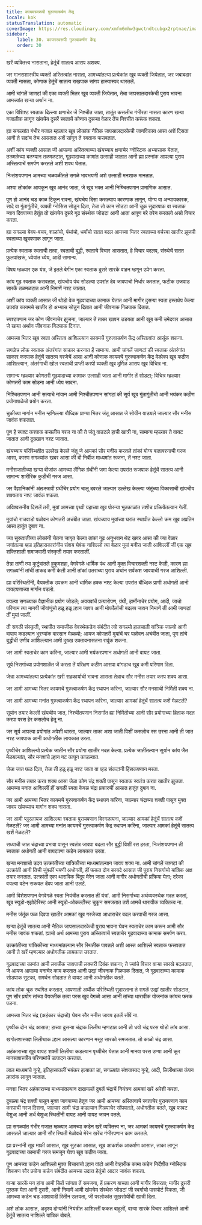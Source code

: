 ```yaml
---
title: कायमस्वरूपी गुरुत्वाकर्षण केंद्र
locale: kok
statusTranslation: automatic
coverImage: https://res.cloudinary.com/xmfm6mhw3gwctndtcubgx2rptnae/image/upload/v1740468922/small_cover_tratado_de_psicologia_revolucionaria_a4c0dca4e0.webp
sidebar:
    label: 30. कायमस्वरूपी गुरुत्वाकर्षण केंद्र
    order: 30
---
```

खरें व्यक्तित्त्व नासताना, हेतूंचें सातत्य आसप अशक्य.

जर मानसशास्त्रीय व्यक्ती अस्तित्वांत नासता, आमच्यांतल्या प्रत्येकांत खूब व्यक्ती जियेतात, जर जबाबदार व्यक्ती नासता, कोणाक हेतूंचें सातत्य राखपाक सांगप हास्यास्पद थारतलें.

आमी चांगलें जाणटां की एका व्यक्ती भितर खूब व्यक्ती जियेतात, तेन्ना जापसालदारकेची पुराय भावना आमच्यांत खऱ्या अर्थान ना.

एका विशिश्ट स्वताक दिल्ल्या क्षणाचेर जें निश्चीत जाता, तातूंत कसलीच गंभीरता नासता कारण खऱ्या गजालीक लागून खंयचेंय दुसरें स्वताचें कोणाय दुसर्‍या वेळार तेंच निश्चीत करूंक शकता.

ह्या सगळ्यांत गंभीर गजाल म्हळ्यार खूब लोकांक नैतिक जापसालदारकेची जाणविकाय आसा अशें दिसता आनी ते सदांच तेच आसतात अशें सांगून ते स्वताक फसवतात.

अशीं कांय व्यक्ती आसात जी आपल्या अस्तित्वाच्या खंयच्याय क्षणाचेर ग्नोस्टिक अभ्यासाक येतात, तळमळेच्या बळग्यान तळमळटात, गूढवादाच्या कामांत उत्साही जातात आनी ह्या प्रस्नांक आपल्या पुराय अस्तित्वाचें समर्पण करतले अशी शपथ घेतात.

निःसंशयपणान आमच्या चळवळींतले सगळे भावभयणी अशे उत्साही मनशाक मानतात.

अश्या लोकांक आयकून खूब आनंद जाता, जे खूब भक्त आनी निश्र्चितपणान प्रामाणिक आसात.

पूण हो आनंद चड काळ टिकून रावना, खंयचेय दिसा कसल्याय कारणाक लागून, योग्य वा अन्यायकारक, सादे वा गुंतागुंतीचे, व्यक्ती ग्नोसिस सोडून दिता, तेन्ना तो काम सोडटा आनी चूक सुदारपाक वा स्वताक न्याय दिवपाच्या हेतूंत तो खंयचेय दुसरे गूढ संस्थेक जोडटा आनी आतां आपूण बरे तरेन करतलो असो विचार करता.

ह्या सगळ्या येवप-वचप, शाळांचो, पंथांचो, धर्मांचो सतत बदल आमच्या भितर स्वताच्या वर्चस्वा खातीर झुजपी स्वताच्या खूबपणाक लागून जाता.

प्रत्येक स्वताक स्वताची तत्वा, स्वताची बुद्धी, स्वताचे विचार आसतात, हे विचार बदलप, संस्थेचें सतत फुलपांखरूं, ध्येयांत ध्येय, आदी सामान्य.

विषय म्हळ्यार एक यंत्र, जें इतले बेगीन एका स्वताक दुसरे सारकें वाहन म्हणून उपेग करता.

कांय गूढ स्वताक फसवतात, खंयचोय पंथ सोडल्या उपरांत देव जावपाचो निर्धार करतात, फटीक उजवाड सारकें तळमळटात आनी निमाणें नश्ट जातात.

अशीं कांय व्यक्ती आसात जी थोडो वेळ गूढवादाच्या कामाक येतात आनी मागीर दुसऱ्या स्वता हस्तक्षेप केल्या उपरांत कायमचे खातीर हो अभ्यास सोडून दितात आनी जीवनाक गिळपाक दितात.

स्पश्टपणान जर कोण जीवनाचेर झुजना, जाल्यार तें ताका खावन उडयता आनी खूब कमी उमेदवार आसात जे खऱ्या अर्थान जीवनाक गिळपाक दिनात.

आमच्या भितर खूब स्वता अस्तित्व आशिल्ल्यान कायमचें गुरुत्वाकर्षण केंद्र अस्तित्वांत आसूंक शकना.

सगळेच लोक स्वताक अंतरंगांत साकार करनात हें सामान्य. आमी चांगलें जाणटां की स्वताक अंतरंगांत साकार करपाक हेतूंचें सातत्य गरजेचें आसा आनी कोणाक कायमचें गुरुत्वाकर्षण केंद्र मेळोवप खूब कठीण आशिल्ल्यान, अंतरंगाची खोल स्वताची प्राप्ती करपी व्यक्ती खूब दुर्मिळ आसप खूब विचित्र ना.

सामान्य म्हळ्यार कोणतरी गूढवादाच्या कामाक उत्साही जाता आनी मागीर तें सोडटा; विचित्र म्हळ्यार कोणतरी काम सोडना आनी ध्येय सादना.

निश्चितपणान आनी सत्याचे नांवान आमी निश्चीतपणान सांगटां की सूर्य खूब गुंतागुंतीचो आनी भयंकर कठीण प्रयोगशाळेचो प्रयोग करता.

चुकीच्या मार्गान मनीस म्हणिल्ल्या बौध्दिक प्राण्या भितर जंतू आसात जे सोयीन वाडयले जाल्यार सौर मनीस जावंक शकतात.

पूण हें स्पश्ट करपाक कसलीच गरज ना की ते जंतू वाडटले हाची खात्री ना, सामान्य म्हळ्यार ते वायट जातात आनी दुख्खान नश्ट जातात.

खंयच्याय परिस्थितीत उल्लेख केल्ले जंतू जे आमकां सौर मनीस करतले तांकां योग्य वातावरणाची गरज आसा, कारण सगळ्यांक खबर आसा की बी निर्बीज माध्यमांत रूजना, तें नश्ट जाता.

मनीसजातीच्या खऱ्या बीजांक आमच्या लैंगिक ग्रंथींनी जमा केल्या उपरांत रूजपाक हेतूंचें सातत्य आनी सामान्य शारीरिक कुडीची गरज आसा.

जर वैज्ञानिकांनी अंतःस्त्रावी ग्रंथींचेर प्रयोग चालू दवरले जाल्यार उल्लेख केल्ल्या जंतूंच्या विकासाची खंयचीय शक्यताय नश्ट जावंक शकता.

अविश्वसनीय दिसलें तरी, मुयां आमच्या पृथ्वी ग्रहाच्या खूब पोरन्या भूतकाळांत तशीच प्रक्रियेंतल्यान गेलीं.

मुयांचो राजवाडो पळोवन कोणतरी अचंबीत जाता. खंयच्याय मुयांच्या घरांत स्थापीत केल्लो क्रम खूब अप्रतिम आसा हातूंत दुबाव ना.

ज्या सुरूवातीच्या लोकांनी चेतना जागृत केल्या तांकां गूढ अनुभवान थेट खबर आसा की ज्या वेळार जगांतल्या व्हड इतिहासकारांनीय संशय घेवंक नाशिल्लो त्या वेळार मुयां मनीस जाती आशिल्लीं जीं एक खूब शक्तिशाली समाजवादी संस्कृती तयार करतालीं.

तेन्ना तांणी त्या कुटुंबांतले हुकुमशहा, वेगवेगळे धार्मिक पंथ आनी मुक्त विचारशक्ती नश्ट केली, कारण ह्या सगळ्यांनी तांची ताकद कमी केली आनी तांकां उतराच्या पुराय अर्थान सर्वंकश जावपाची गरज आशिल्ली.

ह्या परिस्थितींनी, वैयक्तीक उपक्रम आनी धार्मिक हक्क नश्ट केल्या उपरांत बौध्दिक प्राणी अधोगती आनी वायटपणाच्या मार्गान पडलो.

वयल्या सगळ्याक वैज्ञानीक प्रयोग जोडले; अवयवांचें प्रत्यारोपण, ग्रंथी, हार्मोनाचेर प्रयोग, आदी, जाचो परिणाम त्या मानवी जीवांणूंचो हळू हळू ल्हान जावप आनी मोर्फोलॉजी बदलप जावन निमाणें तीं आमी जाणटां तीं मुयां जालीं.

ती सगळी संस्कृती, स्थापीत समाजीक वेवस्थेकडेन संबंदीत त्यो सगळ्यो हालचाली यांत्रिक जाल्यो आनी बापाय कडल्यान भुरग्यांक वारसान मेळ्ळ्यो; आयज कोणतरी मुयांचें घर पळोवन अचंबीत जाता, पूण तांचे बुद्धीची उणीव आशिल्ल्यान आमी दुख्ख उक्तावनासतना रावूंक शकना.

जर आमी स्वताचेर काम करिना, जाल्यार आमी भयंकरपणान अधोगती आनी वायट जाता.

सूर्य निसर्गाच्या प्रयोगशाळेंत जें करता तें परिक्षण कठीण आसपा वांगडाच खूब कमी परिणाम दिता.

जेन्ना आमच्यांतल्या प्रत्येकांत खरी सहकार्याची भावना आसता तेन्नाच सौर मनीस तयार करप शक्य आसा.

जर आमी आमच्या भितर कायमचें गुरुत्वाकर्षण केंद्र स्थापन करिना, जाल्यार सौर मनशाची निर्मिती शक्य ना.

जर आमी आमच्या मनांत गुरुत्वाकर्षण केंद्र स्थापन करिना, जाल्यार आमकां हेतूंचें सातत्य कशें मेळटलें?

सूर्यान तयार केल्ली खंयचीय जात, निश्चीतपणान निसर्गांत ह्या निर्मितीच्या आनी सौर प्रयोगाच्या हिताक मदत करपा परस हेर कसलोच हेतू ना.

जर सूर्य आपल्या प्रयोगांत अपेशी थारता, जाल्यार ताका अशा जाती विशीं कसलोच रस उरना आनी ती जात नश्ट जावपाक आनी अधोगतीक लायकात उरता.

पृथ्वीचेर आशिल्ल्यो प्रत्येक जातीन सौर प्रयोगा खातीर मदत केल्या. प्रत्येक जातींतल्यान सूर्यान कांय जैत मेळयल्यांत, सौर मनशांचे ल्हान गट कापून काडल्यात.

जेन्ना जात फळ दिता, तेन्ना ती हळू हळू नश्ट जाता वा व्हड संकटांनी हिंसकपणान मरता.

सौर मनीस तयार करप शक्य आसा जेन्ना कोण चंद्र शक्ती पासून स्वताक स्वतंत्र करपा खातीर झुजता. आमच्या मनांत आशिल्लीं हीं सगळीं स्वता केवळ चंद्रा प्रकारचीं आसात हातूंत दुबाव ना.

जर आमी आमच्या भितर कायमचें गुरुत्वाकर्षण केंद्र स्थापन करिना, जाल्यार चंद्राच्या शक्ती पासून मुक्त जावप खंयच्याच मार्गान शक्य नासता.

जर आमी प्लुरलायज आशिल्ल्या स्वताक पुरायपणान विरगळायना, जाल्यार आमकां हेतूंचें सातत्य कशें मेळटलें? जर आमी आमच्या मनांत कायमचें गुरुत्वाकर्षण केंद्र स्थापन करिना, जाल्यार आमकां हेतूंचें सातत्य खशें मेळटलें?

सध्याची जात चंद्राच्या प्रभावा पासून स्वतंत्र जावपा बदला सौर बुद्धी विशीं रस हरता, निःसंशयपणान ती स्वताक अधोगती आनी वायटपणा कडेन लायकात उरता.

खऱ्या मनशाचो उदय उत्क्रांतीच्या यांत्रिकीच्या माध्यमांतल्यान जावप शक्य ना. आमी चांगलें जाणटां की उत्क्रांती आनी तिची जुंवळीं भयणी अधोगती, हीं फकत दोन कायदे आसात जी पुराय निसर्गाचो यांत्रिक अक्ष तयार करतात. उत्क्रांती एका थाराविक बिंदूप मेरेन जाता आनी मागीर अधोगतीची प्रक्रिया येता; दरेका वयल्या वटेन सकयल देंवप जाता आनी उलटें.

आमी विशेशपणान वेगवेगळे स्वता नियंत्रीत करतात तीं यंत्रां. आमी निसर्गाच्या अर्थव्यवस्थेक मदत करतां, खूब स्यूडो-एझोटेरिस्ट आनी स्यूडो-ओकल्टीस्ट चुकून समजतात तशें आमचें थारावीक व्यक्तित्त्व ना.

मनीस जंतूंक फळ दिवपा खातीर आमकां खूब गरजेच्या आधाराचेर बदल करपाची गरज आसा.

खऱ्या हेतूंचें सातत्य आनी नैतिक जापसालदारकेची पुराय भावना घेवन स्वताचेर काम करून आमी सौर मनीस जावंक शकतां. ह्याचो अर्थ आमच्या पुराय अस्तित्वाचें स्वताचेर गूढवादाच्या कामाक समर्पण करप.

उत्क्रांतीच्या यांत्रिकीच्या माध्यमांतल्यान सौर स्थितीक पावतले अशी आस्त आशिल्ले स्वताक फसवतात आनी ते खरें म्हणल्यार अधोगतीक लायकात उरतात.

गूढवादाच्या कामांत आमी लवचीक जावपाची लक्जरी दिवंक शकना; ते ज्यांचे विचार वाऱ्या सारखे बदलतात, जे आयज आपल्या मनाचेर काम करतात आनी उद्यां जीवनाक गिळपाक दितात, जे गूढवादाच्या कामाक सोडपाक सुटका, समर्थन सोदतात ते वायट आनी अधोगतीक वतले.

कांय लोक चूक स्थगित करतात, आपणाली अर्थीक परिस्थिती सुदारताना ते सगळें उद्यां खातीर सोडटात, पूण सौर प्रयोग तांच्या वैयक्तीक तत्वा परस खूब वेगळो आसा आनी तांच्या थारावीक योजनांक कांयच फरक पडना.

आमच्या भितर चंद्र (अहंकार चंद्राचो) घेवन सौर मनीस जावप इतलें सोंपें ना.

पृथ्वीक दोन चंद्र आसात; हाच्या दुसऱ्या चंद्राक लिलीथ म्हणटात आनी तो धवो चंद्र परस थोडो लांब आसा.

खगोलशास्त्रज्ञ लिलीथाक ल्हान आसल्या कारणान मसूर सारको समजतात. तो काळो चंद्र आसा.

अहंकाराच्या खूब वायट शक्ती लिलीथा कडल्यान पृथ्वीचेर येतात आनी मानवा परस उण्या आनी क्रूर मानसशास्त्रीय परिणामांचें उत्पादन करतात.

लाल माध्यमांचे गुन्हे, इतिहासांतलीं भयंकर हत्याकां डां, सगळ्यांत संशयास्पद गुन्हे, आदी, लिलीथाच्या कंपन ल्हारांक लागून जातात.

मनशा भितर अहंकाराच्या माध्यमांतल्यान दाखयल्लें दुबलें चंद्राचें नियंत्रण आमकां खरें अपेशी करता.

दुबळ्या चंद्र शक्ती पासून मुक्त जावपाच्या हेतून जर आमी आमच्या अस्तित्वाचें स्वताचेर पुरायपणान काम करपाची गरज दिसना, जाल्यार आमी चंद्रा कडल्यान गिळपाचेर सोंपयतले, अधोगतीक वतले, खूब फावट बेशुध्द आनी अर्ध बेशुध्द स्थितींनी वायट आनी वायट जावन वतले.

ह्या सगळ्यांत गंभीर गजाल म्हळ्यार आमच्या कडेन खरें व्यक्तित्त्व ना, जर आमकां कायमचें गुरुत्वाकर्षण केंद्र आसतलें जाल्यार आमी सौर स्थिती मेळोवचे मेरेन खरेंच गंभीरपणान काम करतले.

ह्या प्रस्नांनी खूब माफी आसात, खूब सुटका आसात, खूब आकर्शक आकर्शण आसात, ताका लागून गूढवादाच्या कामाची गरज समजून घेवप खूब कठीण जाता.

पूण आमच्या कडेन आशिल्लो मुक्त विचारांचो ल्हान वांटो आनी वेव्हारीक कामा कडेन निर्देशीत ग्नोस्टिक शिकवण सौर प्रयोगा कडेन संबंदीत आमच्या उदात्त हेतूंचो आदार जावंक शकता.

वाऱ्या सारकें मन हांगा आमी कितें सांगता तें समजना, हें प्रकरण वाचता आनी मागीर विसरता; मागीर दुसरी पुस्तक येता आनी दुसरी, आनी निमाणें आमी खंयचेय संस्थेक जोडटां जी स्वर्गाचो पासपोर्ट विकता, जी आमच्या कडेन चड आशावादी रितीन उलयता, जी परलोकांत सुखसोयींची खात्री दिता.

अशे लोक आसात, अदृश्य दोऱ्यांनी नियंत्रीत आशिल्लीं फकत बाहुलीं, वाऱ्या सारके विचार आशिल्ले आनी हेतूंचें सातत्य नाशिल्ले यांत्रिक बोबले.

